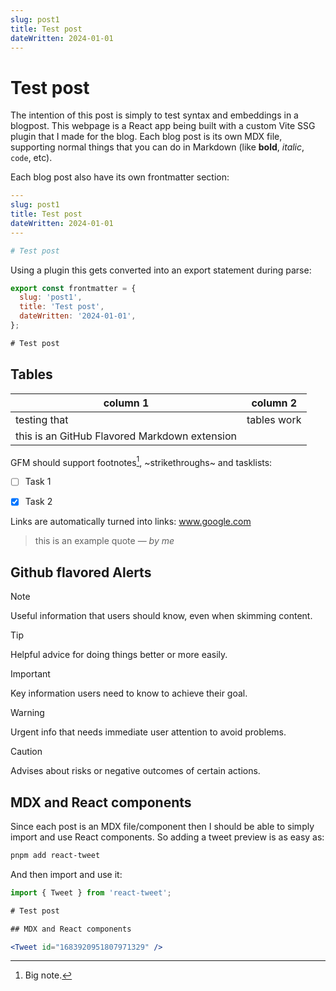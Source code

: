 ```yaml
---
slug: post1
title: Test post
dateWritten: 2024-01-01
---
```



# Test post

The intention of this post is simply to test syntax and embeddings in a blogpost.
This webpage is a React app being built with a custom Vite SSG plugin that I made for the blog.
Each blog post is its own MDX file, supporting normal things that you can do in Markdown (like **bold**, _italic_, `code`, etc).

Each blog post also have its own frontmatter section:

```yml
---
slug: post1
title: Test post
dateWritten: 2024-01-01
---

# Test post
```

Using a plugin this gets converted into an export statement during parse:


```js
export const frontmatter = {
  slug: 'post1',
  title: 'Test post',
  dateWritten: '2024-01-01',
};

# Test post
```

## Tables

column 1|column 2
--------|--------
testing that|tables work
this is an GitHub Flavored Markdown extension|

GFM should support footnotes[^1], ~strikethroughs~ and tasklists:

[^1]: Big note.

* [ ] Task 1

* [x] Task 2

Links are automatically turned into links: www.google.com

> this is an example quote &mdash; _by me_

## Github flavored Alerts

> [!NOTE]
> Useful information that users should know, even when skimming content.

> [!TIP]
> Helpful advice for doing things better or more easily.

> [!IMPORTANT]
> Key information users need to know to achieve their goal.

> [!WARNING]
> Urgent info that needs immediate user attention to avoid problems.

> [!CAUTION]
> Advises about risks or negative outcomes of certain actions.


## MDX and React components

Since each post is an MDX file/component then I should be able to simply import and use React components.
So adding a tweet preview is as easy as:

```bash
pnpm add react-tweet
```

And then import and use it:

```jsx
import { Tweet } from 'react-tweet';

# Test post

## MDX and React components

<Tweet id="1683920951807971329" />
```

<Tweet id="1683920951807971329" />


